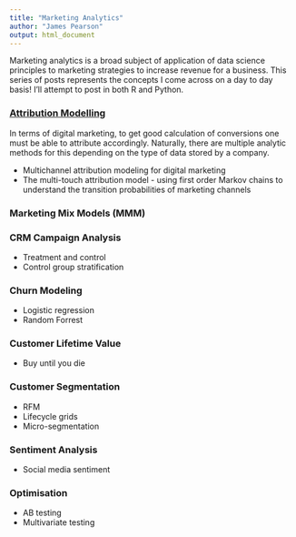 ```yaml
---
title: "Marketing Analytics"
author: "James Pearson"
output: html_document
---
```



Marketing analytics is a broad subject of application of data science principles to marketing strategies to increase revenue for a business. This series of posts represents the concepts I come across on a day to day basis! I'll attempt to post in both R and Python.

### [Attribution Modelling](attribution_modelling.html)

In terms of digital marketing, to get good calculation of conversions one must be able to attribute accordingly. Naturally, there are multiple analytic methods for this depending on the type of data stored by a company.

- Multichannel attribution modeling for digital marketing
- The multi-touch attribution model - using first order Markov chains to understand the transition probabilities of marketing channels

### Marketing Mix Models (MMM)


### CRM Campaign Analysis

- Treatment and control
- Control group stratification

### Churn Modeling

- Logistic regression
- Random Forrest

### Customer Lifetime Value

- Buy until you die

### Customer Segmentation

- RFM
- Lifecycle grids
- Micro-segmentation

### Sentiment Analysis

- Social media sentiment

### Optimisation

- AB testing
- Multivariate testing